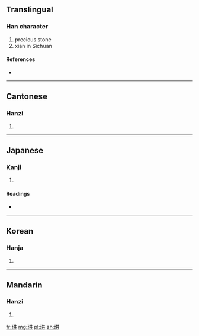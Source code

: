 ==Translingual==

===Han character===
{{Han char|rn=96|rad=玉|as=06|sn=10|four=1418<sub>1</sub>|canj=一土廿金 (MGTC)}}

# precious stone
# xian in Sichuan

====References====
* {{Han ref|kx=0730.190|dkj=20945|dj=1142.050|hdz=21110.010|uh=73D9|ud=29657|bh=D2AC|bd=53932}}

----

==Cantonese==

===Hanzi===
{{yue-hanzi|jyut=|y=gung2}}

# {{defn|Cantonese|sort=玉06}}

----

==Japanese==

===Kanji===
{{ja-kanji|grade=|rs=玉06}}

# {{defn|Japanese|sort=玉06}}

====Readings====
* {{ja-readings|on=[[きょう]] (kyō), [[こう]] (kō)|kun=}}

----

==Korean==

===Hanja===
{{ko-hanja|hangeul=공|eumhun=|rv=gong|mr=kong|y=kong}}

# {{defn|Korean|sort=玉06}}

----

==Mandarin==

===Hanzi===
{{cmn-hanzi|pin=[[gǒng]] ([[gong3]])|wg=kung<sup>3</sup>}}

# {{defn|Mandarin|sort=玉06}}

[[fr:珙]]
[[mg:珙]]
[[pl:珙]]
[[zh:珙]]